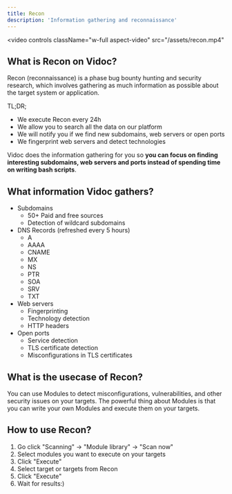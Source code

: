 ```yaml
---
title: Recon
description: 'Information gathering and reconnaissance'
---
```


<video
  controls
  className="w-full aspect-video"
  src="/assets/recon.mp4"
></video>

## What is Recon on Vidoc?

<Accordion title="Reconnaissance TL;DR;">
  Recon (reconnaissance) is a phase bug bounty hunting and security research, which involves gathering as much information as possible about the target system or application.
</Accordion>

TL;DR;
- We execute Recon every 24h
- We allow you to search all the data on our platform
- We will notify you if we find new subdomains, web servers or open ports
- We fingerprint web servers and detect technologies

Vidoc does the information gathering for you so **you can focus on finding interesting subdomains, web servers and ports instead of spending time on writing bash scripts**.

## What information Vidoc gathers?

- Subdomains
    - 50+ Paid and free sources
    - Detection of wildcard subdomains
- DNS Records (refreshed every 5 hours)
    - A
    - AAAA
    - CNAME
    - MX
    - NS
    - PTR
    - SOA
    - SRV
    - TXT
- Web servers
    - Fingerprinting
    - Technology detection
    - HTTP headers
- Open ports
    - Service detection
    - TLS certificate detection
    - Misconfigurations in TLS certificates

## What is the usecase of Recon?

You can use Modules to detect misconfigurations, vulnerabilities, and other security issues on your targets. The powerful thing about Modules is that you can write your own Modules and execute them on your targets.

## How to use Recon?

1. Go click "Scanning" -> "Module library" -> "Scan now"
2. Select modules you want to execute on your targets
3. Click "Execute"
4. Select target or targets from Recon
5. Click "Execute"
6. Wait for results:)